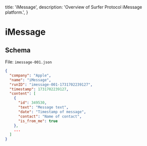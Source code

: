   title: 'iMessage',
  description:
    'Overview of Surfer Protocol iMessage platform.',
}

# iMessage

## Schema

File: `imessage-001.json`

```json
{
  "company": "Apple",
  "name": "iMessage",
  "runID": "imessage-001-1731702239127",
  "timestamp": 1731702239127,
  "content": [
    {
      "id": 349530,
      "text": "Message text",
      "date": "Timestamp of message",
      "contact": "Name of contact",
      "is_from_me": true
    },
    ...
  ]
}
```
